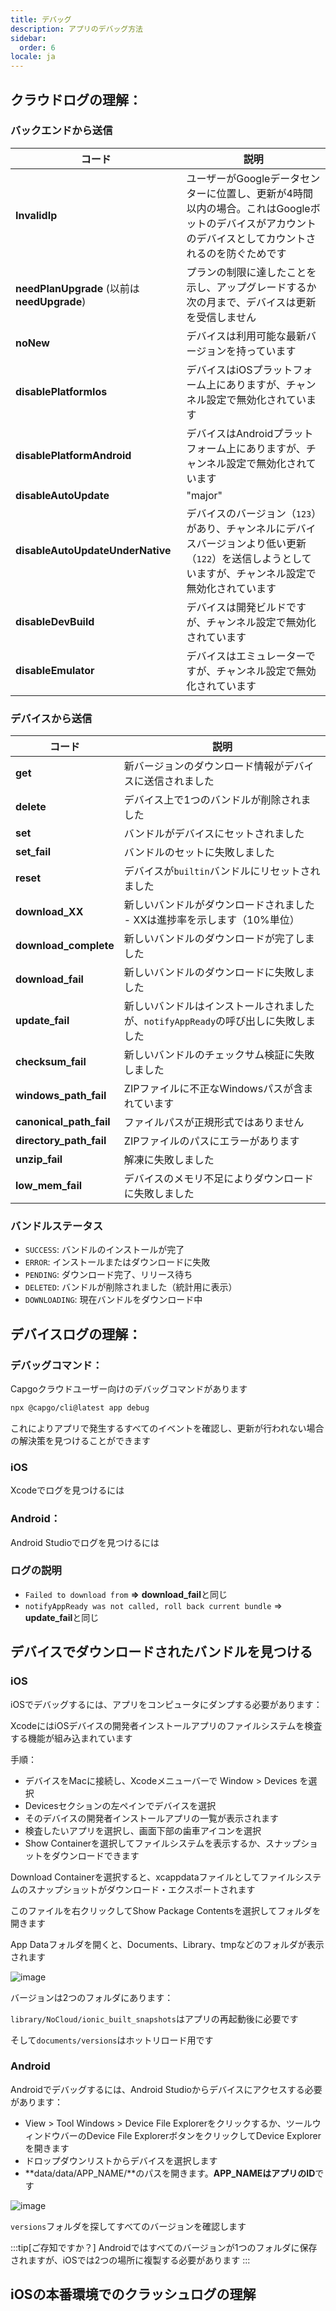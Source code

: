 ```yaml
---
title: デバッグ
description: アプリのデバッグ方法
sidebar:
  order: 6
locale: ja
---
```



## クラウドログの理解：

### バックエンドから送信

| コード                          | 説明                                                                                                                                                                 |
| ------------------------------------------------ | --------------------------------------------------------------------------------------------------------------------------------------------------------------------------- |
| **InvalidIp**                                    | ユーザーがGoogleデータセンターに位置し、更新が4時間以内の場合。これはGoogleボットのデバイスがアカウントのデバイスとしてカウントされるのを防ぐためです |
| **needPlanUpgrade** (以前は **needUpgrade**)     | プランの制限に達したことを示し、アップグレードするか次の月まで、デバイスは更新を受信しません                                  |
| **noNew**                                        | デバイスは利用可能な最新バージョンを持っています                                                                                                                                |
| **disablePlatformIos**                           | デバイスはiOSプラットフォーム上にありますが、チャンネル設定で無効化されています                                                                                            |
| **disablePlatformAndroid**                       | デバイスはAndroidプラットフォーム上にありますが、チャンネル設定で無効化されています                                                                                        |
| **disableAutoUpdate**                            | "major" | "minor" | "version_number" | "none"                                       |
| **disableAutoUpdateUnderNative**                 | デバイスのバージョン（`123`）があり、チャンネルにデバイスバージョンより低い更新（`122`）を送信しようとしていますが、チャンネル設定で無効化されています                   |
| **disableDevBuild**                              | デバイスは開発ビルドですが、チャンネル設定で無効化されています                                                                                                   |
| **disableEmulator**                              | デバイスはエミュレーターですが、チャンネル設定で無効化されています                                                                                                    |

### デバイスから送信

| コード  | 説明                                                                       |
| --------------------- | --------------------------------------------------------------------------------- |
| **get**               | 新バージョンのダウンロード情報がデバイスに送信されました                 |
| **delete**            | デバイス上で1つのバンドルが削除されました                                        |
| **set**               | バンドルがデバイスにセットされました                                              |
| **set_fail**          | バンドルのセットに失敗しました                                                         |
| **reset**             | デバイスが`builtin`バンドルにリセットされました                                         |
| **download_XX**       | 新しいバンドルがダウンロードされました - XXは進捗率を示します（10%単位） |
| **download_complete** | 新しいバンドルのダウンロードが完了しました                                                |
| **download_fail**     | 新しいバンドルのダウンロードに失敗しました                                                |
| **update_fail**       | 新しいバンドルはインストールされましたが、`notifyAppReady`の呼び出しに失敗しました            |
| **checksum_fail**     | 新しいバンドルのチェックサム検証に失敗しました                                   |
| **windows_path_fail** | ZIPファイルに不正なWindowsパスが含まれています                        |
| **canonical_path_fail** | ファイルパスが正規形式ではありません                                              |
| **directory_path_fail** | ZIPファイルのパスにエラーがあります                                         |
| **unzip_fail**          | 解凍に失敗しました                                                                   |
| **low_mem_fail** | デバイスのメモリ不足によりダウンロードに失敗しました                                    |

### バンドルステータス

* `SUCCESS`: バンドルのインストールが完了
* `ERROR`: インストールまたはダウンロードに失敗
* `PENDING`: ダウンロード完了、リリース待ち
* `DELETED`: バンドルが削除されました（統計用に表示）
* `DOWNLOADING`: 現在バンドルをダウンロード中

## デバイスログの理解：

### デバッグコマンド：

Capgoクラウドユーザー向けのデバッグコマンドがあります

```bash
npx @capgo/cli@latest app debug
```

これによりアプリで発生するすべてのイベントを確認し、更新が行われない場合の解決策を見つけることができます

### iOS

Xcodeでログを見つけるには

<LinkCard
    title="Getting the Device Log in Xcode"
    href="https://intercomhelp/deploygate/en/articles/4682692-getting-the-device-log-in-xcode"
/>

### Android：

Android Studioでログを見つけるには

<LinkCard
    title="View logs with Logcat"
    href="https://developerandroidcom/studio/debug/am-logcat"
/>

### ログの説明

* `Failed to download from` **=>** **download_fail**と同じ
* `notifyAppReady was not called, roll back current bundle` => **update_fail**と同じ

## デバイスでダウンロードされたバンドルを見つける

### iOS

iOSでデバッグするには、アプリをコンピュータにダンプする必要があります：

XcodeにはiOSデバイスの開発者インストールアプリのファイルシステムを検査する機能が組み込まれています

手順：

* デバイスをMacに接続し、Xcodeメニューバーで Window > Devices を選択
* Devicesセクションの左ペインでデバイスを選択
* そのデバイスの開発者インストールアプリの一覧が表示されます
* 検査したいアプリを選択し、画面下部の歯車アイコンを選択
* Show Containerを選択してファイルシステムを表示するか、スナップショットをダウンロードできます

Download Containerを選択すると、xcappdataファイルとしてファイルシステムのスナップショットがダウンロード・エクスポートされます

このファイルを右クリックしてShow Package Contentsを選択してフォルダを開きます

App Dataフォルダを開くと、Documents、Library、tmpなどのフォルダが表示されます

![image](https://user-imagesgithubusercontentcom/4084527/166708589-8d500351-e140-41c3-bea2-a037fe35243e.webp/)

バージョンは2つのフォルダにあります：

`library/NoCloud/ionic_built_snapshots`はアプリの再起動後に必要です

そして`documents/versions`はホットリロード用です

### Android

Androidでデバッグするには、Android Studioからデバイスにアクセスする必要があります：

* View > Tool Windows > Device File Explorerをクリックするか、ツールウィンドウバーのDevice File ExplorerボタンをクリックしてDevice Explorerを開きます
* ドロップダウンリストからデバイスを選択します
* **data/data/APP_NAME/**のパスを開きます。**APP_NAMEはアプリのID**です

![image](https://user-imagesgithubusercontentcom/4084527/166708728-8f96fc73-5d90-426f-8d27-301697347a5f.webp/)

`versions`フォルダを探してすべてのバージョンを確認します

:::tip[ご存知ですか？]
Androidではすべてのバージョンが1つのフォルダに保存されますが、iOSでは2つの場所に複製する必要があります
:::

## iOSの本番環境でのクラッシュログの理解

<LinkCard
    title="How to review your app's crash logs"
    href="https://developerapplecom/news/?id=nra79npr"
/>